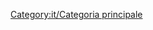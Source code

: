 
{{en/Bilingual box| It
| ---
| ''This category contains material relating to various administration aspects of the OpenTTD Wiki.''}}


[[Category:it/Categoria principale]]